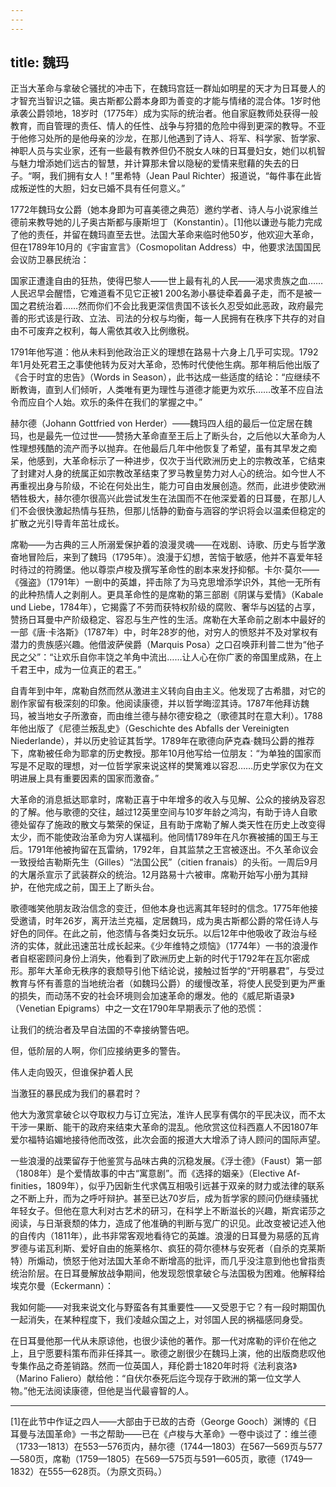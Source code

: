 ```yaml
---
---
---
```

title: 魏玛
---




正当大革命与拿破仑骚扰的冲击下，在魏玛宫廷一群灿如明星的天才为日耳曼人的才智充当智识之锚。奥古斯都公爵本身即为善变的才能与情绪的混合体。1岁时他承袭公爵领地，18岁时（1775年）成为实际的统治者。他自家庭教师处获得一般教育，而自管理的责任、情人的任性、战争与狩猎的危险中得到更深的教导。不亚于他修习处所的是他母亲的沙龙，在那儿他遇到了诗人、将军、科学家、哲学家、神职人员与实业家，还有一些最有教养但仍不脱女人味的日耳曼妇女，她们以机智与魅力增添她们远古的智慧，并计算那未曾以隐秘的爱情来慰藉的失去的日子。“啊，我们拥有女人！”里希特（Jean Paul Richter）报道说，“每件事在此皆成叛逆性的大胆，妇女已婚不具有任何意义。”

1772年魏玛女公爵（她本身即为可喜美德之典范）邀约学者、诗人与小说家维兰德前来教导她的儿子奥古斯都与康斯坦丁（Konstantin）。[1]他以谦逊与能力完成了他的责任，并留在魏玛直至去世。法国大革命来临时他50岁，他欢迎大革命，但在1789年10月的《宇宙宣言》（Cosmopolitan Address）中，他要求法国国民会议防卫暴民统治：

国家正遭逢自由的狂热，使得巴黎人——世上最有礼的人民——渴求贵族之血……人民迟早会醒悟，它难道看不见它正被1 200名渺小暴徒牵着鼻子走，而不是被一国之君统治着……然而你们不会比我更深信贵国不该长久忍受如此恶政，政府最完善的形式该是行政、立法、司法的分权与均衡，每一人民拥有在秩序下共存的对自由不可废弃之权利，每人需依其收入比例缴税。



1791年他写道：他从未料到他政治正义的理想在路易十六身上几乎可实现。1792年1月处死君王之事使他转为反对大革命，恐怖时代使他生病。那年稍后他出版了《合于时宜的忠告》（Words in Season），此书达成一些适度的结论：“应继续不断教诲，直到人们倾听，人类唯有更为理性与道德才能更为欢乐……改革不应自法令而应自个人始。欢乐的条件在我们的掌握之中。”

赫尔德（Johann Gottfried von Herder）——魏玛四人组的最后一位定居在魏玛，也是最先一位过世——赞扬大革命直至王后上了断头台，之后他以大革命为人性理想残酷的流产而予以抛弃。在他最后几年中他恢复了希望，虽有其早发之痴呆，他感到，大革命标示了一种进步，仅次于当代欧洲历史上的宗教改革，它结束了封建对人身的统属正如宗教改革结束了罗马教皇势力对人心的统治。如今世人不再重视出身与阶级，不论在何处出生，能力可自由发展创造。然而，此进步使欧洲牺牲极大，赫尔德尔很高兴此尝试发生在法国而不在他深爱着的日耳曼，在那儿人们不会很快激起热情与狂热，但那儿恬静的勤奋与涵容的学识将会以温柔但稳定的扩散之光引导青年茁壮成长。

席勒——为古典的三人所溺爱保护着的浪漫灵魂——在戏剧、诗歌、历史与哲学激奋地冒险后，来到了魏玛（1795年）。浪漫于幻想，苦恼于敏感，他并不喜爱年轻时待过的符腾堡。他以尊崇卢梭及撰写革命性的剧本来发抒抑郁。卡尔·莫尔——《强盗》（1791年）一剧中的英雄，抨击除了为马克思增添学识外，其他一无所有的此种热情人之剥削人。更具革命性的是席勒的第三部剧《阴谋与爱情》（Kabale und Liebe，1784年），它揭露了不劳而获特权阶级的腐败、奢华与凶猛的占享，赞扬日耳曼中产阶级稳定、容忍与生产性的生活。席勒在大革命前之剧本中最好的一部《唐·卡洛斯》（1787年）中，时年28岁的他，对穷人的愤怒并不及对掌权有潜力的贵族感兴趣。他借波萨侯爵（Marquis Posa）之口召唤菲利普二世为“他子民之父”：“让欢乐自你丰饶之羊角中流出……让人心在你广袤的帝国里成熟，在上千君王中，成为一位真正的君王。”

自青年到中年，席勒自然而然从激进主义转向自由主义。他发现了古希腊，对它的剧作家留有极深刻的印象。他阅读康德，并以哲学晦涩其诗。1787年他拜访魏玛，被当地女子所激奋，而由维兰德与赫尔德安稳之（歌德其时在意大利）。1788年他出版了《尼德兰叛乱史》（Geschichte des Abfalls der Vereinigten Niederlande），并以历史验证其哲学。1789年在歌德向萨克森·魏玛公爵的推荐下，席勒被任命为耶拿的历史教授。那年10月他写给一位朋友：“为单独的国家而写是不足取的理想，对一位哲学家来说这样的樊篱难以容忍……历史学家仅为在文明进展上具有重要因素的国家而激奋。”

大革命的消息抵达耶拿时，席勒正喜于中年增多的收入与见解、公众的接纳及容忍的了解。他与歌德的交往，越过12英里空间与10岁年龄之鸿沟，有助于诗人自歌德处留存了施政的散文与繁荣的保证，且有助于席勒了解人类天性在历史上改变得太少，而不能使政治革命为穷人谋福利。他同情1789年在凡尔赛被捕的国王与王后。1791年他被拘留在瓦雷纳，1792年，自其监禁之王宫被逐出。不久革命议会一致授给吉勒斯先生（Gilles）“法国公民”（citien franais）的头衔。一周后9月的大屠杀宣示了武装群众的统治。12月路易十六被审。席勒开始写小册为其辩护，在他完成之前，国王上了断头台。

歌德嗤笑他朋友政治信念的变迁，但他本身也远离其年轻时的信念。1775年他接受邀请，时年26岁，离开法兰克福，定居魏玛，成为奥古斯都公爵的常任诗人与好色的同伴。在此之前，他恣情与各类妇女玩乐。以后12年中他吸收了政治与经济的实体，就此迅速茁壮成长起来。《少年维特之烦恼》（1774年）一书的浪漫作者自枢密顾问身份上消失，他看到了欧洲历史上新的时代于1792年在瓦尔密成形。那年大革命无秩序的衰颓导引他下结论说，接触过哲学的“开明暴君”，与受过教育与怀有善意的当地统治者（如魏玛公爵）的缓慢改革，将使人民受到更为严重的损失，而动荡不安的社会环境则会加速革命的爆发。他的《威尼斯语录》（Venetian Epigrams）中之一文在1790年早期表示了他的恐慌：

让我们的统治者及早自法国的不幸接纳警告吧。

但，低阶层的人啊，你们应接纳更多的警告。

伟人走向毁灭，但谁保护着人民

当激狂的暴民成为我们的暴君时？



他大为激赏拿破仑以夺取权力与订立宪法，准许人民享有偶尔的平民决议，而不太干涉一果断、能干的政府来结束大革命的混乱。他欣赏这位科西嘉人不因1807年爱尔福特谄媚地接待他而改弦，此次会面的报道大大增添了诗人顾问的国际声望。

一些浪漫的战栗留存于他鉴赏与品味古典的沉稳发展。《浮士德》（Faust）第一部（1808年）是个爱情故事的中古“寓意剧”。而《选择的姻亲》（Elective Af-finities，1809年），似乎乃因新生代求偶互相吸引远甚于双亲的财力或法律的联系之不断上升，而为之呼吁辩护。甚至已达70岁后，成为哲学家的顾问仍继续骚扰年轻女子。但他在意大利对古艺术的研习，在科学上不断滋长的兴趣，斯宾诺莎之阅读，与日渐衰颓的体力，造成了他准确的判断与宽广的识见。此改变被记述入他的自传内（1811年），此书非常客观地看待它的英雄。浪漫的日耳曼为易感的瓦肯罗德与诺瓦利斯、爱好自由的施莱格尔、疯狂的荷尔德林与安死者（自杀的克莱斯特）所煽动，愤怒于他对法国大革命不断增高的批评，而几乎没注意到他也曾指责统治阶层。在日耳曼解放战争期间，他发现怨恨拿破仑与法国极为困难。他解释给埃克尔曼（Eckermann）：

我如何能——对我来说文化与野蛮各有其重要性——又受恩于它？有一段时期国仇一起消失，在某种程度下，我们凌越众国之上，对邻国人民的祸福感同身受。



在日耳曼他那一代从未原谅他，也很少读他的著作。那一代对席勒的评价在他之上，且宁愿要科策布而非任择其一。歌德之剧很少在魏玛上演，他的出版商悲叹他专集作品之奇差销路。然而一位英国人，拜伦爵士1820年时将《法利哀洛》（Marino Faliero）献给他：“自伏尔泰死后迄今现存于欧洲的第一位文学人物。”他无法阅读康德，但他是当代最睿智的人。



* * *



[1]在此节中作证之四人——大部由于已故的古奇（George Gooch）渊博的《日耳曼与法国革命》一书之帮助——已在《卢梭与大革命》一卷中谈过了：维兰德（1733—1813）在553—576页内，赫尔德（1744—1803）在567—569页与577—580页，席勒（1759—1805）在569—575页与591—605页，歌德（1749—1832）在555—628页。（为原文页码。）